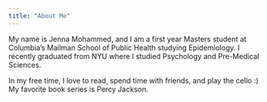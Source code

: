 ```yaml
---
title: "About Me"
---
```


My name is Jenna Mohammed, and I am a first year Masters student at Columbia's Mailman School of Public Health studying Epidemiology. I recently graduated from NYU where I studied Psychology and Pre-Medical Sciences. 

In my free time, I love to read, spend time with friends, and play the cello :) My favorite book series is Percy Jackson.